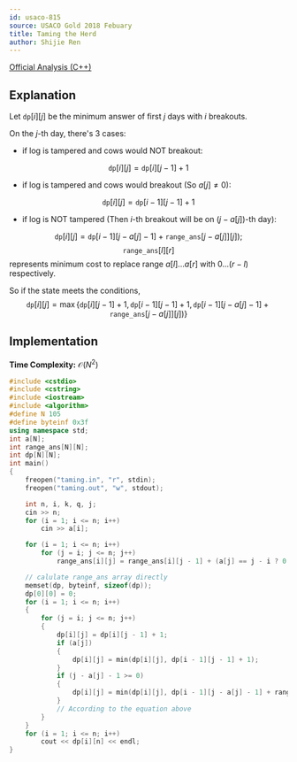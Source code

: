```yaml
---
id: usaco-815
source: USACO Gold 2018 Febuary
title: Taming the Herd
author: Shijie Ren
---
```


[Official Analysis (C++)](http://www.usaco.org/current/data/sol_taming_gold_feb18.html)

## Explanation

Let $\texttt{dp}[i][j]$ be the minimum answer of first $j$ days with $i$ breakouts.

On the $j$-th day, there's 3 cases:

- if log is tampered and cows would NOT breakout: 

$$
\texttt{dp}[i][j]=\texttt{dp}[i][j-1]+1
$$

- if log is tampered and cows would breakout (So $a[j] \not = 0$):

$$
\texttt{dp}[i][j]=\texttt{dp}[i-1][j-1]+1
$$

- if log is NOT tampered (Then $i$-th breakout will be on $(j-a[j])$-th day):

$$
\texttt{dp}[i][j] = \texttt{dp}[i-1][j-a[j]-1]+\texttt{range\_ans}[j-a[j]][j]);
$$
$$\texttt{range\_ans}[l][r]$$ represents minimum cost
to replace range $a[l]...a[r]$ with $0...(r-l)$ respectively.


So if the state meets the conditions,
$$
\texttt{dp}[i][j] = \max \{ \texttt{dp}[i][j-1]+1 ,\texttt{dp}[i-1][j-1]+1 ,\texttt{dp}[i-1][j-a[j]-1] + \texttt{range\_ans}[j-a[j]][j]) \}
$$

## Implementation

**Time Complexity:** $\mathcal{O}(N^2)$

<LanguageSection>

<CPPSection>

```cpp
#include <cstdio>
#include <cstring>
#include <iostream>
#include <algorithm>
#define N 105
#define byteinf 0x3f
using namespace std;
int a[N];
int range_ans[N][N];
int dp[N][N];
int main()
{
    freopen("taming.in", "r", stdin);
    freopen("taming.out", "w", stdout);

    int n, i, k, q, j;
    cin >> n;
    for (i = 1; i <= n; i++)
        cin >> a[i];

    for (i = 1; i <= n; i++)
        for (j = i; j <= n; j++)
            range_ans[i][j] = range_ans[i][j - 1] + (a[j] == j - i ? 0 : 1);

    // calulate range_ans array directly
    memset(dp, byteinf, sizeof(dp));
    dp[0][0] = 0;
    for (i = 1; i <= n; i++)
    {
        for (j = i; j <= n; j++)
        {
            dp[i][j] = dp[i][j - 1] + 1;
            if (a[j])
            {
                dp[i][j] = min(dp[i][j], dp[i - 1][j - 1] + 1);
            }
            if (j - a[j] - 1 >= 0)
            {
                dp[i][j] = min(dp[i][j], dp[i - 1][j - a[j] - 1] + range_ans[j - a[j]][j]);
            }
            // According to the equation above
        }
    }
    for (i = 1; i <= n; i++)
        cout << dp[i][n] << endl;
}
```

</CPPSection>

</LanguageSection>